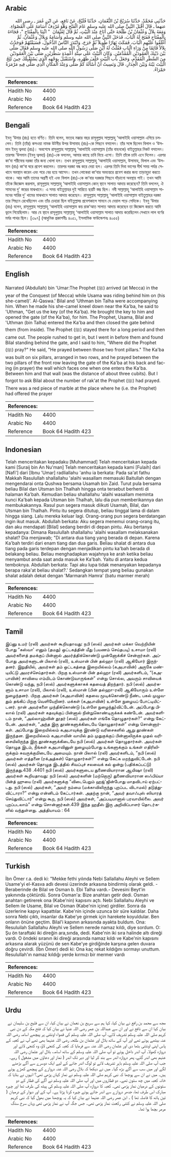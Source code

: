 ## Arabic


<div dir="rtl" lang="ar" style={{fontSize:'larger',backgroundColor:'#f8f9fa',padding:20}}>
حَدَّثَنِي مُحَمَّدٌ، حَدَّثَنَا سُرَيْجُ بْنُ النُّعْمَانِ، حَدَّثَنَا فُلَيْحٌ، عَنْ نَافِعٍ، عَنِ ابْنِ عُمَرَ ـ رضى الله عنهما ـ قَالَ أَقْبَلَ النَّبِيُّ صلى الله عليه وسلم عَامَ الْفَتْحِ وَهْوَ مُرْدِفٌ أُسَامَةَ عَلَى الْقَصْوَاءِ‏.‏ وَمَعَهُ بِلاَلٌ وَعُثْمَانُ بْنُ طَلْحَةَ حَتَّى أَنَاخَ عِنْدَ الْبَيْتِ، ثُمَّ قَالَ لِعُثْمَانَ ‏ "‏ ائْتِنَا بِالْمِفْتَاحِ ‏"‏، فَجَاءَهُ بِالْمِفْتَاحِ فَفَتَحَ لَهُ الْبَابَ، فَدَخَلَ النَّبِيُّ صلى الله عليه وسلم وَأُسَامَةُ وَبِلاَلٌ وَعُثْمَانُ، ثُمَّ أَغْلَقُوا عَلَيْهِمِ الْبَابَ، فَمَكَثَ نَهَارًا طَوِيلاً ثُمَّ خَرَجَ، وَابْتَدَرَ النَّاسُ الدُّخُولَ، فَسَبَقْتُهُمْ فَوَجَدْتُ بِلاَلاً قَائِمًا مِنْ وَرَاءِ الْبَابِ فَقُلْتُ لَهُ أَيْنَ صَلَّى رَسُولُ اللَّهِ صلى الله عليه وسلم فَقَالَ صَلَّى بَيْنَ ذَيْنِكَ الْعَمُودَيْنِ الْمُقَدَّمَيْنِ‏.‏ وَكَانَ الْبَيْتُ عَلَى سِتَّةِ أَعْمِدَةٍ سَطْرَيْنِ، صَلَّى بَيْنَ الْعَمُودَيْنِ مِنَ السَّطْرِ الْمُقَدَّمِ، وَجَعَلَ باب الْبَيْتِ خَلْفَ ظَهْرِهِ، وَاسْتَقْبَلَ بِوَجْهِهِ الَّذِي يَسْتَقْبِلُكَ حِينَ تَلِجُ الْبَيْتَ بَيْنَهُ وَبَيْنَ الْجِدَارِ، قَالَ وَنَسِيتُ أَنْ أَسْأَلَهُ كَمْ صَلَّى وَعِنْدَ الْمَكَانِ الَّذِي صَلَّى فِيهِ مَرْمَرَةٌ حَمْرَاءُ‏.‏
</div>
<div style={{backgroundColor:'#f8f9fa',padding:20, marginBottom: 10}}><table> <thead> <tr> <th>References:</th> <th></th> </tr> </thead> <tbody><tr><td>Hadith No</td><td>4400</td></tr><tr><td>Arabic No</td><td>4400</td></tr><tr><td>Reference</td><td>Book 64 Hadith 423</td></tr></tbody></table></div>

## Bengali


<div dir="ltr" lang="bn" style={{fontSize:'larger',backgroundColor:'#f8f9fa',padding:20}}>
ইবনু ‘উমার (রাঃ) হতে বর্ণিত। তিনি বলেন, ফতেহ মক্কার বছর রাসূলুল্লাহ সাল্লাল্লাহু ‘আলাইহি ওয়াসাল্লাম এগিয়ে চললেন। তিনি (তাঁর) কসওয়া নামক উটনীর উপর উসামাহ (রাঃ)-কে পিছনে বসালেন। তাঁর সঙ্গে ছিলেন বিলাল ও ‘উসমান ইবনু ত্বলহা (রাঃ)। অবশেষে রাসূলুল্লাহ সাল্লাল্লাহু ‘আলাইহি ওয়াসাল্লাম (তাঁর বাহনকে) বাইতুল্লাহর নিকট বসালেন। তারপর ‘উসমান (ইবনু ত্বলহা) (রাঃ)-কে বললেন, আমার কাছে চাবি নিয়ে এসো। তিনি তাঁকে চাবি এনে দিলেন। এরপর কা‘বা শরীফের দরজা তাঁর জন্য খোলা হল। তখন রাসূলুল্লাহ সাল্লাল্লাহু ‘আলাইহি ওয়াসাল্লাম, উসামাহ, বিলাল এবং ‘উসমান (রাঃ) কা‘বা ঘরে প্রবেশ করলেন। তারপর দরজা বন্ধ করে দেয়া হল। এরপর তিনি দিবা ভাগের দীর্ঘ সময় পর্যন্ত সেখানে অবস্থান করেন এবং পরে বের হয়ে আসেন। তখন লোকেরা কা‘বার অভ্যন্তরে প্রবেশ করার জন্য তাড়াহুড়া করতে থাকে। আর আমি তাদের অগ্রণী হই এবং বিলাল (রাঃ)-কে কা‘বার দরজার পিছনে দাঁড়ানো অবস্থায় পাই। তখন আমি তাঁকে জিজ্ঞেস করলাম, রাসূলুল্লাহ সাল্লাল্লাহু ‘আলাইহি ওয়াসাল্লাম কোন্ স্থানে সালাত আদায় করেছেন? তিনি বললেন, ঐ সামনের দু’ স্তম্ভের মাঝখানে। এ সময় বাইতুল্লাহর দুই সারিতে ছয়টি স্তম্ভ ছিল। নবী সাল্লাল্লাহু ‘আলাইহি ওয়াসাল্লাম সামনের সারির দু’ খামের মাঝখানে সালাত আদায় করেছেন। রাসূলুল্লাহ সাল্লাল্লাহু ‘আলাইহি ওয়াসাল্লাম বাইতুল্লাহর দরজা তার পিছনে রেখেছিলেন এবং তাঁর চেহারা ছিল বাইতুল্লাহ্য় প্রবেশকালে সামনে যে দেয়াল পড়ে সেদিকে। ইবনু ‘উমার (রাঃ) বলেন, রাসূলুল্লাহ সাল্লাল্লাহু ‘আলাইহি ওয়াসাল্লাম কয় রাক‘আত সালাত আদায় করেছেন তা জিজ্ঞেস করতে আমি ভুলে গিয়েছিলাম। আর যে স্থানে রাসূলুল্লাহ সাল্লাল্লাহু ‘আলাইহি ওয়াসাল্লাম সালাত আদায় করেছিলেন সেখানে লাল বর্ণের মর্মর পাথর ছিল। [৩৯৭] (আধুনিক প্রকাশনীঃ ৪০৫১, ইসলামিক ফাউন্ডেশনঃ ৪০৫৫)
</div>
<div style={{backgroundColor:'#f8f9fa',padding:20, marginBottom: 10}}><table> <thead> <tr> <th>References:</th> <th></th> </tr> </thead> <tbody><tr><td>Hadith No</td><td>4400</td></tr><tr><td>Arabic No</td><td>4400</td></tr><tr><td>Reference</td><td>Book 64 Hadith 423</td></tr></tbody></table></div>

## English


<div dir="ltr" lang="en" style={{fontSize:'larger',backgroundColor:'#f8f9fa',padding:20}}>
Narrated (Abdullah) bin 'Umar:The Prophet (ﷺ) arrived (at Mecca) in the year of the Conquest (of Mecca) while Usama was riding behind him on (his she-camel)'. Al-Qaswa.' Bilal and 'Uthman bin Talha were accompanying him. When he made his she-camel kneel down near the Ka'ba, he said to 'Uthman, "Get us the key (of the Ka'ba). He brought the key to him and opened the gate (of the Ka'ba), for him. The Prophet, Usama, Bilal and 'Uthman (bin Talha) entered the Ka'ba and then closed the gate behind them (from inside). The Prophet (ﷺ) stayed there for a long period and then came out. The people rushed to get in, but I went in before them and found Bilal standing behind the gate, and I said to him, "Where did the Prophet (ﷺ) pray?" He said, "He prayed between those two front pillars." The Ka'ba was built on six pillars, arranged in two rows, and he prayed between the two pillars of the front row leaving the gate of the Ka'ba at his back and facing (in prayer) the wall which faces one when one enters the Ka'ba. Between him and that wall (was the distance of about three cubits). But I forgot to ask Bilal about the number of rak'at the Prophet (ﷺ) had prayed. There was a red piece of marble at the place where he (i.e. the Prophet) had offered the prayer
</div>
<div style={{backgroundColor:'#f8f9fa',padding:20, marginBottom: 10}}><table> <thead> <tr> <th>References:</th> <th></th> </tr> </thead> <tbody><tr><td>Hadith No</td><td>4400</td></tr><tr><td>Arabic No</td><td>4400</td></tr><tr><td>Reference</td><td>Book 64 Hadith 423</td></tr></tbody></table></div>

## Indonesian


<div dir="ltr" lang="id" style={{fontSize:'larger',backgroundColor:'#f8f9fa',padding:20}}>
Telah menceritakan kepadaku [Muhammad] Telah menceritakan kepada kami [Suraij bin An Nu'man] Telah menceritakan kepada kami [Fulaih] dari [Nafi'] dari [Ibnu 'Umar] radliallahu 'anhu ia berkata: Pada sa'at fathu Makkah Rasulullah shallallahu 'alaihi wasallam memasuki Baitullah dengan mengendarai onta Qushwa bersama Usamah bin Zaid. Turut pula bersama beliau Bilal dan Utsman bin Thalhah hingga onta tersebut berhenti di halaman Ka'bah. Kemudian beliau shallallahu 'alaihi wasallam meminta kunci Ka'bah kepada Utsman bin Thalhah, lalu dia pun memberikannya dan membukakannya. Rasul pun segera masuk diikuti Usamah, Bilal, dan Utsman bin Thalhah. Pintu itu segera ditutup, beliau tinggal lama di dalam hingga siang. Lalu mereka keluar lagi. Orang-orang pun segera berdatangan ingin ikut masuk. Abdullah berkata: Aku segera menemui orang-orang itu, dan aku mendapati [Bilal] sedang berdiri di depan pintu. Aku bertanya kepadanya: Dimana Rasulullah shallallahu 'alaihi wasallam melaksanakan shalat? Dia menjawab; "Di antara dua tiang yang berada di depan. Karena Ka'bah terdiri dari enam tiang dan dua garis. Beliau shalat di antara dua tiang pada garis terdepan dengan menjadikan pintu ka'bah berada di belakang beliau. Beliau menghadapkan wajahnya ke arah ketika beliau menyambut anda saat anda masuk ke Ka'bah. Yaitu di antara kedua temboknya. Abdullah berkata: Tapi aku lupa tidak menanyakan kepadanya berapa raka'at beliau shalat?.' Sedangkan tempat yang beliau gunakan shalat adalah dekat dengan 'Marmarah Hamra' (batu marmer merah)
</div>
<div style={{backgroundColor:'#f8f9fa',padding:20, marginBottom: 10}}><table> <thead> <tr> <th>References:</th> <th></th> </tr> </thead> <tbody><tr><td>Hadith No</td><td>4400</td></tr><tr><td>Arabic No</td><td>4400</td></tr><tr><td>Reference</td><td>Book 64 Hadith 423</td></tr></tbody></table></div>

## Tamil


<div dir="ltr" lang="ta" style={{fontSize:'larger',backgroundColor:'#f8f9fa',padding:20}}>
இப்னு உமர் (ரலி) அவர்கள் கூறியதாவது: நபி (ஸல்) அவர்கள் மக்கா வெற்றியின் போது “கஸ்வா' எனும் (தமது) ஒட்டகத்தின் மீது (பயணம் செய்தபடி) உசாமா (ரலி) அவர்களைத் தமக்குப் பின்னால் அமர்த்திக்கொண்டு முன்னோக்கிச் சென்றார்கள். அப்போது அவர்களுடன் பிலால் (ரலி), உஸ்மான் பின் தல்ஹா (ரலி) ஆகியோர் இருந்தனர். இறுதியில், அவர்கள் தம் ஒட்டகத்தை இறையில்லம் (கஅபாவின்) அருகே மண்டியிட்டு அமரச்செய்தார்கள். பிறகு உஸ்மான் பின் தல்ஹா (ரலி) அவர்களிடம், “(கஅபாவின்) சாவியை எம்மிடம் கொண்டுவாருங்கள்” என்று சொல்ல, அவரும் சாவியைக் கொண்டு வந்து, நபி (ஸல்) அவர்களுக்காகக் கதவைத் திறந்தார். நபி (ஸல்) அவர்களும் உசாமா (ரலி), பிலால் (ரலி), உஸ்மான் (பின் தல்ஹா-ரலி) ஆகியோரும் உள்ளே நுழைந்தனர். பிறகு அவர்கள் (கஅபாவின்) கதவை மூடிக்கொண்டு நீண்ட பகல் முழுவதும் தங்கிப் பிறகு வெளியேறினர். மக்கள் (கஅபாவின்) உள்ளே நுழையப் போட்டியிட்டனர். நான் அவர்களை முந்திக்கொண்டு (உள்ளே நுழைந்து)விட்டேன். அப்போது பிலால் (ரலி) அவர்கள் கதவுக்குப் பின்னால் நின்றுகொண்டிருக்கக் கண்டேன். அவர்களிடம் நான், “அல்லாஹ்வின் தூதர் (ஸல்) அவர்கள் எங்கே தொழுதார்கள்?” என்று கேட்டேன். அவர்கள், “அந்த இரு தூண்களுக்கிடையே தொழுதார்கள்” என்று சொன்னார்கள். அப்போது இறையில்லம் கஅபாவுக்கு இரண்டு வரிசைகளில் ஆறு தூண்கள் இருந்தன. இறையில்லம் கஅபாவின் வாயில் தம் முதுகுக்குப் பின்னாலிருக்க முதல் வரிசையிலிருந்த இரு தூண்களுக்கிடையே நபி (ஸல்) அவர்கள் தொழுதார்கள். அவர்கள் தொழுத இடம், நீங்கள் கஅபாவினுள் நுழையும்போது உங்களுக்கும் உங்கள் எதிரிலிருக்கும் சுவருக்குமிடையே அமையும். நான் பிலால் (ரலி) அவர்களிடம், “நபி (ஸல்) அவர்கள் எத்தனை (ரக்அத்கள்) தொழுதார்கள்?” என்று கேட்க மறந்துவிட்டேன். நபி (ஸல்) அவர்கள் தொழுத இடத்தில் சிவப்புச் சலவைக் கல் ஒன்று (பதிக்கப்பட்டு) இருந்தது.438 .4401 நபி (ஸல்) அவர்களுடைய துணைவியாரான ஆயிஷா (ரலி) அவர்கள் கூறியதாவது: நபி (ஸல்) அவர்களின் (மற்றொரு) துணைவியாரான ஸஃபிய்யா பின்த் ஹுயை (ரலி) அவர்களுக்கு “விடைபெறும் ஹஜ்'ஜின்போது மாதவிடாய் ஏற்பட்டது. நபி (ஸல்) அவர்கள், “அவர் நம்மை (மக்காவிலிருந்து புறப்பட விடாமல்) தடுத்துவிட்டாரா?” என்று என்னிடம் கேட்டார்கள். அதற்கு நான், “அவர் தவாஃபுஸ் ஸியாரத் செய்துவிட்டார்” என்று கூற, நபி (ஸல்) அவர்கள், “அப்படியானால் பரவாயில்லை. அவர் புறப்படலாம்” என்று சொன்னார்கள்.439 இந்த ஹதீஸ் இரு அறிவிப்பாளர் தொடர்களில் வந்துள்ளது. அத்தியாயம் : 64
</div>
<div style={{backgroundColor:'#f8f9fa',padding:20, marginBottom: 10}}><table> <thead> <tr> <th>References:</th> <th></th> </tr> </thead> <tbody><tr><td>Hadith No</td><td>4400</td></tr><tr><td>Arabic No</td><td>4400</td></tr><tr><td>Reference</td><td>Book 64 Hadith 423</td></tr></tbody></table></div>

## Turkish


<div dir="ltr" lang="tr" style={{fontSize:'larger',backgroundColor:'#f8f9fa',padding:20}}>
İbn Ömer r.a. dedi ki: "Mekke fethi yılında Nebi Sallallahu Aleyhi ve Sellem Usame'yi el-Kasva adlı devesi üzerinde arkasına bindirmiş olarak geldi. -Beraberinde de Bilal ve Osman b. Ebi Talha vardı.- Devesini Beyt'in yakınında çöktürdü. Sonra Osman'a: Bize anahtarı getir dedi. Osman anahtarı getirerek ona (Kabe'nin) kapısını açtı. Nebi Sallallahu Aleyhi ve Sellem ile Usame, Bilal ve Osman (Kabe'nin içine) girdiler. Sonra da üzerlerine kapıyı kapattılar. Kabe'nin içinde uzunca bir süre kaldılar. Daha sonra Nebi çıktı, insanlar da Kabe'ye girmek için harekete koyuldular. Ben onların önüne geçtim. Bilal'i kapının arkasında ayakta buldum. Ona: Resuluilah Sallallahu Aleyhi ve Sellem nerede namaz kıldı, diye sordum. O: Şu ön taraftaki iki direğin ara,sında, dedi. Kabe'nin iki sıra halinde altı direği vardı. O öndeki sıranın iki direği arasında namaz kıldı ve Kabe'nin kapısını arkasına alarak yüzünü de sen Kabe'ye girdiğinde karşına gelen duvara doğru çevirdi. (İbn Ömer) dedi ki: Ona kaç rekat kıldığını sormayı unuttum. Resulullah'ın namaz kıldığı yerde kırmızı bir mermer vardı
</div>
<div style={{backgroundColor:'#f8f9fa',padding:20, marginBottom: 10}}><table> <thead> <tr> <th>References:</th> <th></th> </tr> </thead> <tbody><tr><td>Hadith No</td><td>4400</td></tr><tr><td>Arabic No</td><td>4400</td></tr><tr><td>Reference</td><td>Book 64 Hadith 423</td></tr></tbody></table></div>

## Urdu


<div dir="rtl" lang="ur" style={{fontSize:'larger',backgroundColor:'#f8f9fa',padding:20}}>
مجھ سے محمد بن رافع نے بیان کیا، کہا ہم سے سریج بن نعمان نے بیان کیا، ان سے فلیح بن سلیمان نے بیان کیا ان سے نافع نے اور ان سے عبداللہ بن عمر رضی اللہ عنہا نے بیان کیا کہ فتح مکہ کے دن نبی کریم صلی اللہ علیہ وسلم تشریف لائے، آپ صلی اللہ علیہ وسلم کی قصواء اونٹنی پر پیچھے اسامہ رضی اللہ عنہ بیٹھے ہوئے تھے اور آپ کے ساتھ بلال اور عثمان بن طلحہ رضی اللہ عنہما بھی تھے آپ نے کعبہ کے پاس اپنی اونٹنی بٹھا دی اور عثمان رضی اللہ عنہ سے فرمایا کہ کعبہ کی کنجی لاؤ، وہ کنجی لائے اور دروازہ کھولا۔ آپ اندر داخل ہوئے تو آپ صلی اللہ علیہ وسلم کے ساتھ اسامہ، بلال اور عثمان رضی اللہ عنہم بھی اندر گئے، پھر دروازہ اندر سے بند کر لیا اور دیر تک اندر ( نماز اور دعاؤں میں مشغول ) رہے۔ جب آپ صلی اللہ علیہ وسلم باہر تشریف لائے تو لوگ اندر جانے کے لیے ایک دوسرے سے آگے بڑھنے لگے اور میں سب سے آگے بڑھ گیا۔ میں نے دیکھا کہ بلال رضی اللہ عنہ دروازے کے پیچھے کھڑے ہوئے ہیں۔ میں نے ان سے پوچھا کہ نبی کریم صلی اللہ علیہ وسلم نے نماز کہاں پڑھی تھی؟ انہوں نے بتایا کہ خانہ کعبہ میں چھ ستون تھے۔ دو قطاروں میں اور آپ صلی اللہ علیہ وسلم نے آگے کی قطار کے دو ستونوں کے درمیان نماز پڑھی تھی۔ کعبہ کا دروازہ آپ صلی اللہ علیہ وسلم کی پیٹھ کی طرف تھا اور چہرہ مبارک اس طرف تھا، جدھر دروازے سے اندر جاتے ہوئے چہرہ کرنا پڑتا ہے۔ آپ کے اور دیوار کے درمیان ( تین ہاتھ کا فاصلہ تھا ) ۔ ابن عمر رضی اللہ عنہما نے بیان کیا کہ یہ پوچھنا میں بھول گیا کہ نبی کریم صلی اللہ علیہ وسلم نے کتنی رکعت نماز پڑھی تھی۔ جس جگہ آپ نے نماز پڑھی تھی وہاں سرخ سنگ مرمر بچھا ہوا تھا۔
</div>
<div style={{backgroundColor:'#f8f9fa',padding:20, marginBottom: 10}}><table> <thead> <tr> <th>References:</th> <th></th> </tr> </thead> <tbody><tr><td>Hadith No</td><td>4400</td></tr><tr><td>Arabic No</td><td>4400</td></tr><tr><td>Reference</td><td>Book 64 Hadith 423</td></tr></tbody></table></div>